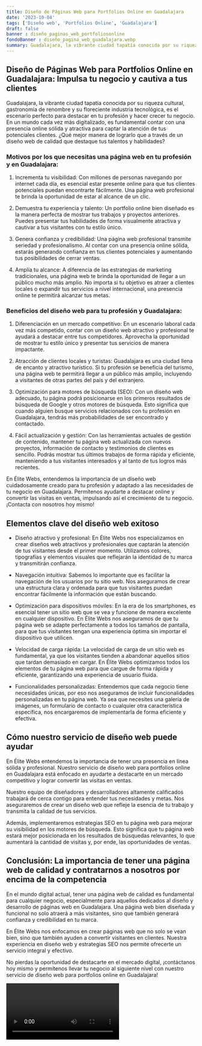 ```yaml
---
title: Diseño de Páginas Web para Portfolios Online en Guadalajara
date: '2023-10-04'
tags: ['Diseño web', 'Portfolios Online', 'Guadalajara']
draft: false
banner : diseño_paginas_web_portfoliosonline
fondoBanner : diseño_pagina_web_guadalajara.webp
summary: Guadalajara, la vibrante ciudad tapatía conocida por su riqueza cultural, gastronomía de renombre y su floreciente industria tecnológica, es el escenario perfecto para destacar en tu profesión y hacer crecer tu negocio. En un mundo cada vez más digitalizado, es fundamental contar con una presencia online sólida y atractiva para captar la atención de tus potenciales clientes. ¿Qué mejor manera de lograrlo que a través de un diseño web de calidad que destaque tus talentos y habilidades?
---
```


## Diseño de Páginas Web para Portfolios Online en Guadalajara: Impulsa tu negocio y cautiva a tus clientes

Guadalajara, la vibrante ciudad tapatía conocida por su riqueza cultural, gastronomía de renombre y su floreciente industria tecnológica, es el escenario perfecto para destacar en tu profesión y hacer crecer tu negocio. En un mundo cada vez más digitalizado, es fundamental contar con una presencia online sólida y atractiva para captar la atención de tus potenciales clientes. ¿Qué mejor manera de lograrlo que a través de un diseño web de calidad que destaque tus talentos y habilidades?

### Motivos por los que necesitas una página web en tu profesión y en Guadalajara:

1. Incrementa tu visibilidad: Con millones de personas navegando por internet cada día, es esencial estar presente online para que tus clientes potenciales puedan encontrarte fácilmente. Una página web profesional te brinda la oportunidad de estar al alcance de un clic.

2. Demuestra tu experiencia y talento: Un portfolio online bien diseñado es la manera perfecta de mostrar tus trabajos y proyectos anteriores. Puedes presentar tus habilidades de forma visualmente atractiva y cautivar a tus visitantes con tu estilo único.

3. Genera confianza y credibilidad: Una página web profesional transmite seriedad y profesionalismo. Al contar con una presencia online sólida, estarás generando confianza en tus clientes potenciales y aumentando tus posibilidades de cerrar ventas.

4. Amplía tu alcance: A diferencia de las estrategias de marketing tradicionales, una página web te brinda la oportunidad de llegar a un público mucho más amplio. No importa si tu objetivo es atraer a clientes locales o expandir tus servicios a nivel internacional, una presencia online te permitirá alcanzar tus metas.

### Beneficios del diseño web para tu profesión y Guadalajara:

1. Diferenciación en un mercado competitivo: En un escenario laboral cada vez más competido, contar con un diseño web atractivo y profesional te ayudará a destacar entre tus competidores. Aprovecha la oportunidad de mostrar tu estilo único y presentar tus servicios de manera impactante.

2. Atracción de clientes locales y turistas: Guadalajara es una ciudad llena de encanto y atractivo turístico. Si tu profesión se beneficia del turismo, una página web te permitirá llegar a un público más amplio, incluyendo a visitantes de otras partes del país y del extranjero.

3. Optimización para motores de búsqueda (SEO): Con un diseño web adecuado, tu página podrá posicionarse en los primeros resultados de búsqueda de Google y otros motores de búsqueda. Esto significa que cuando alguien busque servicios relacionados con tu profesión en Guadalajara, tendrás más probabilidades de ser encontrado y contactado.

4. Fácil actualización y gestión: Con las herramientas actuales de gestión de contenido, mantener tu página web actualizada con nuevos proyectos, información de contacto y testimonios de clientes es sencillo. Podrás mostrar tus últimos trabajos de forma rápida y eficiente, manteniendo a tus visitantes interesados y al tanto de tus logros más recientes.

En Élite Webs, entendemos la importancia de un diseño web cuidadosamente creado para tu profesión y adaptado a las necesidades de tu negocio en Guadalajara. Permítenos ayudarte a destacar online y convertir las visitas en ventas, impulsando así el crecimiento de tu negocio. ¡Contacta con nosotros hoy mismo!

<GifSeo />

<Cta />

## Elementos clave del diseño web exitoso

- Diseño atractivo y profesional: En Élite Webs nos especializamos en crear diseños web atractivos y profesionales que captarán la atención de tus visitantes desde el primer momento. Utilizamos colores, tipografías y elementos visuales que reflejarán la identidad de tu marca y transmitirán confianza.

- Navegación intuitiva: Sabemos lo importante que es facilitar la navegación de los usuarios por tu sitio web. Nos aseguramos de crear una estructura clara y ordenada para que tus visitantes puedan encontrar fácilmente la información que están buscando.

- Optimización para dispositivos móviles: En la era de los smartphones, es esencial tener un sitio web que se vea y funcione de manera excelente en cualquier dispositivo. En Élite Webs nos aseguramos de que tu página web se adapte perfectamente a todos los tamaños de pantalla, para que tus visitantes tengan una experiencia óptima sin importar el dispositivo que utilicen.

- Velocidad de carga rápida: La velocidad de carga de un sitio web es fundamental, ya que los visitantes tienden a abandonar aquellos sitios que tardan demasiado en cargar. En Élite Webs optimizamos todos los elementos de tu página web para que cargue de forma rápida y eficiente, garantizando una experiencia de usuario fluida.

- Funcionalidades personalizadas: Entendemos que cada negocio tiene necesidades únicas, por eso nos aseguramos de incluir funcionalidades personalizadas en tu página web. Ya sea que necesites una galería de imágenes, un formulario de contacto o cualquier otra característica específica, nos encargaremos de implementarla de forma eficiente y efectiva.

## Cómo nuestro servicio de diseño web puede ayudar

En Élite Webs entendemos la importancia de tener una presencia en línea sólida y profesional. Nuestro servicio de diseño web para portfolios online en Guadalajara está enfocado en ayudarte a destacarte en un mercado competitivo y lograr convertir las visitas en ventas.

Nuestro equipo de diseñadores y desarrolladores altamente calificados trabajará de cerca contigo para entender tus necesidades y metas. Nos aseguraremos de crear un diseño web que refleje la esencia de tu trabajo y transmita la calidad de tus servicios.

Además, implementaremos estrategias SEO en tu página web para mejorar su visibilidad en los motores de búsqueda. Esto significa que tu página web estará mejor posicionada en los resultados de búsquedas relevantes, lo que aumentará la cantidad de visitas y, por ende, las oportunidades de ventas.

## Conclusión: La importancia de tener una página web de calidad y contratarnos a nosotros por encima de la competencia

En el mundo digital actual, tener una página web de calidad es fundamental para cualquier negocio, especialmente para aquellos dedicados al diseño y desarrollo de páginas web en Guadalajara. Una página web bien diseñada y funcional no solo atraerá a más visitantes, sino que también generará confianza y credibilidad en tu marca.

En Élite Webs nos enfocamos en crear páginas web que no solo se vean bien, sino que también ayuden a convertir visitantes en clientes. Nuestra experiencia en diseño web y estrategias SEO nos permite ofrecerte un servicio integral y efectivo.

No pierdas la oportunidad de destacarte en el mercado digital, ¡contáctanos hoy mismo y permítenos llevar tu negocio al siguiente nivel con nuestro servicio de diseño web para portfolios online en Guadalajara!

<Video />

<CtaBot job='Portfolios Online' city='Guadalajara'/>

<Gmaps query='Guadalajara+españa+maps' />